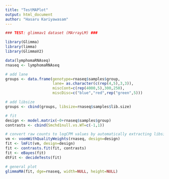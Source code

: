 ```yaml
---
title: "TestMAPlot"
output: html_document
author: "Hasaru Kariyawasam"
---
```



```r

### TEST: glimmav1 dataset (MArrayLM) ###

library(Glimma)
library(limma)
library(GlimmaV2)

data(lymphomaRNAseq)
rnaseq <- lymphomaRNAseq

# add lane
groups <- data.frame(genotype=rnaseq$samples$group,
                     lane= as.character(c(rep(4,5),3,3)),
                     miscCont=c(rep(4000,5),300,250),
                     miscDisc=c("blue","red",rep("green",5)))

# add libsize
groups <- cbind(groups, libsize=rnaseq$samples$lib.size)

# fit
design <- model.matrix(~0+rnaseq$samples$group)
contrasts <- cbind(Smchd1null.vs.WT=c(-1,1))

# convert raw counts to logCPM values by automatically extracting libsizes and normalisation factors from x
vm <- voomWithQualityWeights(rnaseq, design=design)
fit <- lmFit(vm, design=design)
fit <- contrasts.fit(fit, contrasts) 
fit <- eBayes(fit)
dtFit <- decideTests(fit)
```

```r
# general plot
glimmaMA(fit, dge=rnaseq, width=NULL, height=NULL)
```
